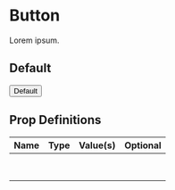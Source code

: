 
<Meta title="Components/Button" component={Button} />

# Button

Lorem ipsum.

## Default

<Canvas>
  <Story name="Default">
    <Button>Default</Button>
  </Story>
</Canvas>

## Prop Definitions

| Name       | Type       | Value(s)   | Optional   |
|------------|------------|------------|------------|
|            |            |            |            |
|            |            |            |            |
|            |            |            |            |
|            |            |            |            |
|            |            |            |            |
|            |            |            |            |
|            |            |            |            |
|            |            |            |            |
